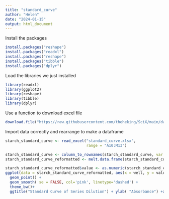 ```yaml
---
title: "standard_curve"
author: "Helen"
date: "2024-01-15"
output: html_document
---
```

Install the packages
```r
install.packages("reshape") 
install.packages("readxl")
install.packages("reshape")
install.packages("tibble")
install.packages("dplyr")
```
Load the libraries we just installed
```r
library(readxl)
library(ggplot2)
library(reshape) 
library(tibble)
library(dplyr)
```


Use a function to download excel file
```r

download.file("https://raw.githubusercontent.com/theheking/SciX/main/data/standard_curve.xlsx", "standard_curve.xlsx")


```

Import data correctly and rearrange to make a dataframe 
```r

starch_standard_curve <- read_excel("standard_curve.xlsx", 
                                    range = "A10:M13")

starch_standard_curve <- column_to_rownames(starch_standard_curve, var = "Abs")
starch_standard_curve_reformatted <- melt.data.frame(starch_standard_curve, variable_name="well")

```



```r
starch_standard_curve_reformatted$value <- as.numeric(starch_standard_curve_reformatted$value)
ggplot(data = starch_standard_curve_reformatted, aes(x = well, y = value, group=1)) +
  geom_point() +
  geom_smooth( se = FALSE, col='pink', linetype='dashed') +
  theme_bw()+
  ggtitle("Standard Curve of Series Dilution") + ylab( "Absorbance") +xlab("Dilution Number")


```

